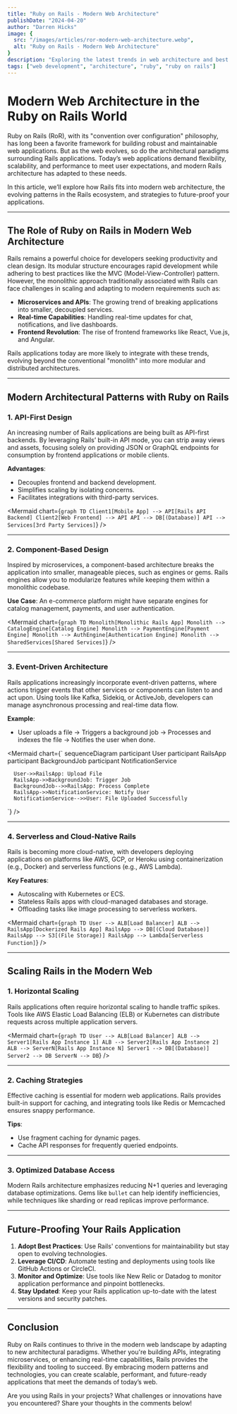 ```yaml
---
title: "Ruby on Rails - Modern Web Architecture"
publishDate: "2024-04-20"
author: "Darren Hicks"
image: {
  src: "/images/articles/ror-modern-web-architecture.webp",
  alt: "Ruby on Rails - Modern Web Architecture"
}
description: "Exploring the latest trends in web architecture and best practices for scalable applications."
tags: ["web development", "architecture", "ruby", "ruby on rails"]
---
```



# Modern Web Architecture in the Ruby on Rails World

Ruby on Rails (RoR), with its "convention over configuration" philosophy, has long been a favorite framework for building robust and maintainable web applications. But as the web evolves, so do the architectural paradigms surrounding Rails applications. Today’s web applications demand flexibility, scalability, and performance to meet user expectations, and modern Rails architecture has adapted to these needs.

In this article, we’ll explore how Rails fits into modern web architecture, the evolving patterns in the Rails ecosystem, and strategies to future-proof your applications.

---

## **The Role of Ruby on Rails in Modern Web Architecture**

Rails remains a powerful choice for developers seeking productivity and clean design. Its modular structure encourages rapid development while adhering to best practices like the MVC (Model-View-Controller) pattern. However, the monolithic approach traditionally associated with Rails can face challenges in scaling and adapting to modern requirements such as:

- **Microservices and APIs**: The growing trend of breaking applications into smaller, decoupled services.
- **Real-time Capabilities**: Handling real-time updates for chat, notifications, and live dashboards.
- **Frontend Revolution**: The rise of frontend frameworks like React, Vue.js, and Angular.

Rails applications today are more likely to integrate with these trends, evolving beyond the conventional "monolith" into more modular and distributed architectures.

---

## **Modern Architectural Patterns with Ruby on Rails**

### **1. API-First Design**
An increasing number of Rails applications are being built as API-first backends. By leveraging Rails’ built-in API mode, you can strip away views and assets, focusing solely on providing JSON or GraphQL endpoints for consumption by frontend applications or mobile clients.

**Advantages**:
- Decouples frontend and backend development.
- Simplifies scaling by isolating concerns.
- Facilitates integrations with third-party services.

<Mermaid
  chart={`
    graph TD
      Client1[Mobile App] --> API[Rails API Backend]
      Client2[Web Frontend] --> API
      API --> DB[(Database)]
      API --> Services[3rd Party Services]
  `}
/>

---

### **2. Component-Based Design**
Inspired by microservices, a component-based architecture breaks the application into smaller, manageable pieces, such as engines or gems. Rails engines allow you to modularize features while keeping them within a monolithic codebase.

**Use Case**:
An e-commerce platform might have separate engines for catalog management, payments, and user authentication.

<Mermaid
  chart={`
    graph TD
      Monolith[Monolithic Rails App]
      Monolith --> CatalogEngine[Catalog Engine]
      Monolith --> PaymentEngine[Payment Engine]
      Monolith --> AuthEngine[Authentication Engine]
      Monolith --> SharedServices[Shared Services]
  `}
/>

---

### **3. Event-Driven Architecture**
Rails applications increasingly incorporate event-driven patterns, where actions trigger events that other services or components can listen to and act upon. Using tools like Kafka, Sidekiq, or ActiveJob, developers can manage asynchronous processing and real-time data flow.

**Example**:
- User uploads a file → Triggers a background job → Processes and indexes the file → Notifies the user when done.

<Mermaid
  chart={`
    sequenceDiagram
      participant User
      participant RailsApp
      participant BackgroundJob
      participant NotificationService
      
      User->>RailsApp: Upload File
      RailsApp->>BackgroundJob: Trigger Job
      BackgroundJob-->>RailsApp: Process Complete
      RailsApp->>NotificationService: Notify User
      NotificationService-->>User: File Uploaded Successfully
  `}
/>

---

### **4. Serverless and Cloud-Native Rails**
Rails is becoming more cloud-native, with developers deploying applications on platforms like AWS, GCP, or Heroku using containerization (e.g., Docker) and serverless functions (e.g., AWS Lambda).

**Key Features**:
- Autoscaling with Kubernetes or ECS.
- Stateless Rails apps with cloud-managed databases and storage.
- Offloading tasks like image processing to serverless workers.

<Mermaid
  chart={`
    graph TD
      User --> ALB[Load Balancer]
      ALB --> RailsApp[Dockerized Rails App]
      RailsApp --> DB[(Cloud Database)]
      RailsApp --> S3[(File Storage)]
      RailsApp --> Lambda[Serverless Function]
  `}
/>

---

## **Scaling Rails in the Modern Web**

### **1. Horizontal Scaling**
Rails applications often require horizontal scaling to handle traffic spikes. Tools like AWS Elastic Load Balancing (ELB) or Kubernetes can distribute requests across multiple application servers.

<Mermaid
  chart={`
    graph TD
      User --> ALB[Load Balancer]
      ALB --> Server1[Rails App Instance 1]
      ALB --> Server2[Rails App Instance 2]
      ALB --> ServerN[Rails App Instance N]
      Server1 --> DB[(Database)]
      Server2 --> DB
      ServerN --> DB
  `}
/>

---

### **2. Caching Strategies**
Effective caching is essential for modern web applications. Rails provides built-in support for caching, and integrating tools like Redis or Memcached ensures snappy performance.

**Tips**:
- Use fragment caching for dynamic pages.
- Cache API responses for frequently queried endpoints.

---

### **3. Optimized Database Access**
Modern Rails architecture emphasizes reducing N+1 queries and leveraging database optimizations. Gems like `bullet` can help identify inefficiencies, while techniques like sharding or read replicas improve performance.

---

## **Future-Proofing Your Rails Application**

1. **Adopt Best Practices**: Use Rails' conventions for maintainability but stay open to evolving technologies.
2. **Leverage CI/CD**: Automate testing and deployments using tools like GitHub Actions or CircleCI.
3. **Monitor and Optimize**: Use tools like New Relic or Datadog to monitor application performance and pinpoint bottlenecks.
4. **Stay Updated**: Keep your Rails application up-to-date with the latest versions and security patches.

---

## **Conclusion**

Ruby on Rails continues to thrive in the modern web landscape by adapting to new architectural paradigms. Whether you're building APIs, integrating microservices, or enhancing real-time capabilities, Rails provides the flexibility and tooling to succeed. By embracing modern patterns and technologies, you can create scalable, performant, and future-ready applications that meet the demands of today’s web.

Are you using Rails in your projects? What challenges or innovations have you encountered? Share your thoughts in the comments below!
